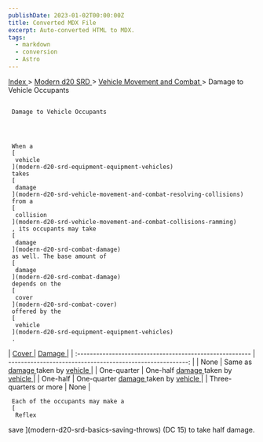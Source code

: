 ```yaml
---
publishDate: 2023-01-02T00:00:00Z
title: Converted MDX File
excerpt: Auto-converted HTML to MDX.
tags:
  - markdown
  - conversion
  - Astro
---
```


[
Index
](-index) >
[
Modern d20 SRD
](modern-d20-srd-index) >
[
Vehicle Movement and Combat
](modern-d20-srd-vehicle-movement-and-combat-index) > Damage to Vehicle Occupants

##

     Damage to Vehicle Occupants




     When a
     [
      vehicle
     ](modern-d20-srd-equipment-equipment-vehicles)
     takes
     [
      damage
     ](modern-d20-srd-vehicle-movement-and-combat-resolving-collisions)
     from a
     [
      collision
     ](modern-d20-srd-vehicle-movement-and-combat-collisions-ramming)
     , its occupants may take
     [
      damage
     ](modern-d20-srd-combat-damage)
     as well. The base amount of
     [
      damage
     ](modern-d20-srd-combat-damage)
     depends on the
     [
      cover
     ](modern-d20-srd-combat-cover)
     offered by the
     [
      vehicle
     ](modern-d20-srd-equipment-equipment-vehicles)
     .

| [
Cover
](modern-d20-srd-combat-cover) | [
Damage
](modern-d20-srd-combat-damage) |
| :------------------------------------------------------- | ---------------------------------------------------------: |
| None | Same as
[
damage
](modern-d20-srd-combat-damage)
taken by
[
vehicle
](modern-d20-srd-equipment-equipment-vehicles) |
| One-quarter | One-half
[
damage
](modern-d20-srd-combat-damage)
taken by
[
vehicle
](modern-d20-srd-equipment-equipment-vehicles) |
| One-half | One-quarter
[
damage
](modern-d20-srd-combat-damage)
taken by
[
vehicle
](modern-d20-srd-equipment-equipment-vehicles) |
| Three-quarters or more | None |

     Each of the occupants may make a
     [
      Reflex

save
](modern-d20-srd-basics-saving-throws)
(DC 15) to take half damage.
